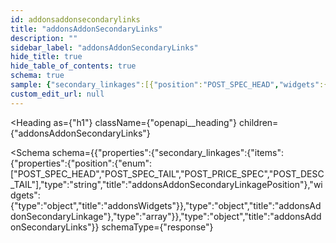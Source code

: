 ```yaml
---
id: addonsaddonsecondarylinks
title: "addonsAddonSecondaryLinks"
description: ""
sidebar_label: "addonsAddonSecondaryLinks"
hide_title: true
hide_table_of_contents: true
schema: true
sample: {"secondary_linkages":[{"position":"POST_SPEC_HEAD","widgets":{}}]}
custom_edit_url: null
---
```



<Heading
  as={"h1"}
  className={"openapi__heading"}
  children={"addonsAddonSecondaryLinks"}
>
</Heading>





<Schema
  schema={{"properties":{"secondary_linkages":{"items":{"properties":{"position":{"enum":["POST_SPEC_HEAD","POST_SPEC_TAIL","POST_PRICE_SPEC","POST_DESC_TAIL"],"type":"string","title":"addonsAddonSecondaryLinkagePosition"},"widgets":{"type":"object","title":"addonsWidgets"}},"type":"object","title":"addonsAddonSecondaryLinkage"},"type":"array"}},"type":"object","title":"addonsAddonSecondaryLinks"}}
  schemaType={"response"}
>
  
</Schema>
            
